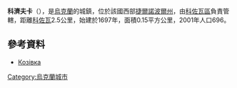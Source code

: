 {{coord|49|27|25|N|25|6|30|E|scale:30000|display=title}}

'''科濟夫卡'''（{{lang-uk|Козівка}}），是[[烏克蘭|烏克蘭]]的城鎮，位於該國西部[[捷爾諾波爾州|捷爾諾波爾州]]，由[[科佐瓦區|科佐瓦區]]負責管轄，距離[[科佐瓦|科佐瓦]]2.5公里，始建於1697年，面積0.15平方公里，2001年人口696。

==參考資料==
*[http://gska2.rada.gov.ua/pls/z7502/A005?rdat1=11.04.2015&rf7571=31188 Козівка]{{dead link|date=2018年4月 |bot=InternetArchiveBot |fix-attempted=yes }}

{{Ukraine-geo-stub}}
[[Category:烏克蘭城市|Category:烏克蘭城市]]